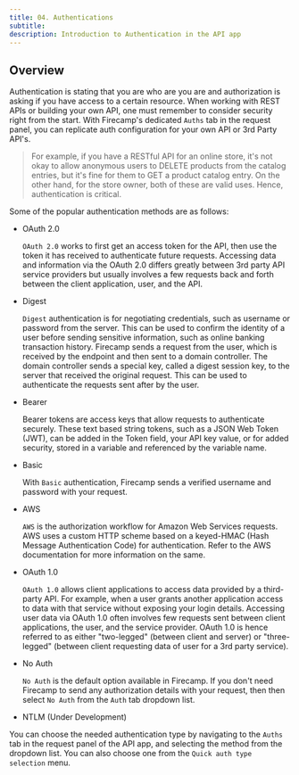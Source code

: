 ```yaml
---
title: 04. Authentications
subtitle:
description: Introduction to Authentication in the API app
---
```


## Overview

Authentication is stating that you are who are you are and authorization is asking if you have access to a certain resource. When working with REST APIs or building your own API, one must remember to consider security right from the start. With Firecamp's dedicated `Auths` tab in the request panel, you can replicate auth configuration for your own API or 3rd Party API's.

> For example, if you have a RESTful API for an online store, it's not okay to allow anonymous users to DELETE products from the catalog entries, but it's fine for them to GET a product catalog entry. On the other hand, for the store owner, both of these are valid uses. Hence, authentication is critical.

Some of the popular authentication methods are as follows:

- OAuth 2.0

  `OAuth 2.0` works to first get an access token for the API, then use the token it has received to authenticate future requests. Accessing data and information via the OAuth 2.0 differs greatly between 3rd party API service providers but usually involves a few requests back and forth between the client application, user, and the API.

- Digest

  `Digest` authentication is for negotiating credentials, such as username or password from the server. This can be used to confirm the identity of a user before sending sensitive information, such as online banking transaction history. Firecamp sends a request from the user, which is received by the endpoint and then sent to a domain controller. The domain controller sends a special key, called a digest session key, to the server that received the original request. This can be used to authenticate the requests sent after by the user.

- Bearer

  Bearer tokens are access keys that allow requests to authenticate securely. These text based string tokens, such as a JSON Web Token (JWT), can be added in the Token field, your API key value, or for added security, stored in a variable and referenced by the variable name.

- Basic

  With `Basic` authentication, Firecamp sends a verified username and password with your request.

- AWS

  `AWS` is the authorization workflow for Amazon Web Services requests. AWS uses a custom HTTP scheme based on a keyed-HMAC (Hash Message Authentication Code) for authentication. Refer to the AWS documentation for more information on the same.

- OAuth 1.0

  `OAuth 1.0` allows client applications to access data provided by a third-party API. For example, when a user grants another application access to data with that service without exposing your login details. Accessing user data via OAuth 1.0 often involves few requests sent between client applications, the user, and the service provider. OAuth 1.0 is hence referred to as either "two-legged" (between client and server) or "three-legged" (between client requesting data of user for a 3rd party service).

- No Auth

  `No Auth` is the default option available in Firecamp. If you don't need Firecamp to send any authorization details with your request, then then select `No Auth` from the `Auth` tab dropdown list.

- NTLM (Under Development)

You can choose the needed authentication type by navigating to the `Auths` tab in the request panel of the API app, and selecting the method from the dropdown list. You can also choose one from the `Quick auth type selection` menu.
